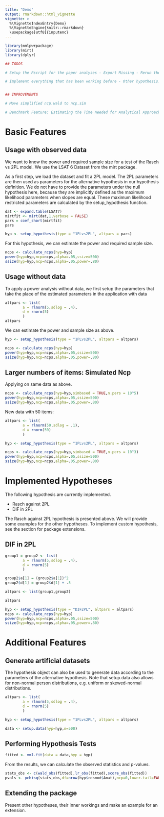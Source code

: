 ```yaml
---
title: "Demo"
output: rmarkdown::html_vignette
vignette: >
  %\VignetteIndexEntry{Demo}
  %\VignetteEngine{knitr::rmarkdown}
  \usepackage[utf8]{inputenc}
---
```



```r
library(mmlpwrpackage)
library(mirt)
library(dplyr)
```

```r

## TODOS

# Setup the Rscript for the paper analyses - Export Missing - Rerun the sim with some improvements.

# Implement everything that has been working before - Other hypothesis.


## IMPROVEMENTS

# Move simplified ncp.wald to ncp.sim

# Benchmark Feature: Estimating the Time needed for Analytical Approach

```


# Basic Features

## Usage with observed data

We want to know the power and required sample size for a test of the Rasch vs 2PL model. We use the LSAT 6 Dataset from the mirt package.


As a first step, we load the dataset and fit a 2PL model. The 2PL parameters are then used as parameters for the alternative hypothesis in our hypothesis definition. We do not have to provide the parameters under the null hypothesis here, because they are implicitly defined as the maximum likelihood parameters when slopes are equal. These maximum likelihood restricted parameters are calculated by the setup_hypothesis function.


```r
dat <- expand.table(LSAT7)
mirtfit <- mirt(dat,1,verbose = FALSE)
pars = coef_short(mirtfit)
pars
```

```r
hyp <- setup_hypothesis(type = "1PLvs2PL", altpars = pars)
```


For this hypothesis, we can estimate the power and required sample size.
```r
ncps <- calculate_ncps(hyp=hyp)
power(hyp=hyp,ncp=ncps,alpha=.05,ssize=500)
ssize(hyp=hyp,ncp=ncps,alpha=.05,power=.80)
```


## Usage without data

To apply a power analysis without data, we first setup the parameters that take the place of the estimated parameters in the application with data

```r
altpars <- list(
        a = rlnorm(5,sdlog = .4),
        d = rnorm(5)
        )
altpars
```

We can estimate the power and sample size as above.
```r
hyp <- setup_hypothesis(type = "1PLvs2PL", altpars = altpars)

ncps <- calculate_ncps(hyp=hyp)
power(hyp=hyp,ncp=ncps,alpha=.05,ssize=500)
ssize(hyp=hyp,ncp=ncps,alpha=.05,power=.80)
```


## Larger numbers of items: Simulated Ncp

Applying on same data as above. 
```r

ncps <- calculate_ncps(hyp=hyp,simbased = TRUE,n.pers = 10^5)
power(hyp=hyp,ncp=ncps,alpha=.05,ssize=500)
ssize(hyp=hyp,ncp=ncps,alpha=.05,power=.80)

```

New data with 50 items:

```r
altpars <- list(
        a = rlnorm(50,sdlog = .1),
        d = rnorm(50)
        )

hyp <- setup_hypothesis(type = "1PLvs2PL", altpars = altpars)

ncps <- calculate_ncps(hyp=hyp,simbased = TRUE,n.pers = 10^3)
power(hyp=hyp,ncp=ncps,alpha=.05,ssize=500)
ssize(hyp=hyp,ncp=ncps,alpha=.05,power=.80)

```


# Implemented Hypotheses

The following hypothesis are currently implemented.

* Rasch against 2PL
* DIF in 2PL

The Rasch against 2PL hypothesis is presented above. We will provide some examples for the other hypotheses. To implement custom hypothesis, see the section for package extensions. 


## DIF in 2PL

```r
group1 = group2 <- list(
        a = rlnorm(5,sdlog = .4),
        d = rnorm(5)
        )

group2$a[1] = (group2$a[1])^2
group2$d[1] = group2$d[1] + .5

altpars <- list(group1,group2)

altpars
```


```r
hyp <- setup_hypothesis(type = "DIF2PL", altpars = altpars)
ncps <- calculate_ncps(hyp=hyp)
power(hyp=hyp,ncp=ncps,alpha=.05,ssize=500)
ssize(hyp=hyp,ncp=ncps,alpha=.05,power=.80)

```



# Additional Features


## Generate artificial datasets

The hypothesis object can also be used to generate data according to the parameters of the alternative hypothesis. Note that setup.data also allows for non-normal person distributions, e.g. uniform or skewed-normal distributions.
```r
altpars <- list(
        a = rlnorm(5,sdlog = .4),
        d = rnorm(5)
        )

hyp <- setup_hypothesis(type = "1PLvs2PL", altpars = altpars)

data <- setup.data(hyp=hyp,n=500)
```


## Performing Hypothesis Tests

```r
fitted <- mml.fit(data = data,hyp = hyp)
```

From the results, we can calculate the observed statistics and p-values.

```r
stats_obs <- c(wald_obs(fitted),lr_obs(fitted),score_obs(fitted))
pvals <- pchisq(stats_obs,df=nrow(hyp$resmod$Amat),ncp=0,lower.tail=FALSE)
```


## Extending the package


Present other hypotheses, their inner workings and make an example for an extension.






